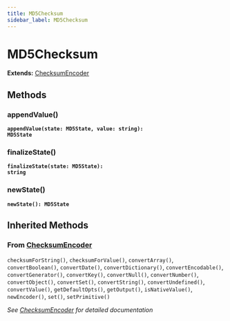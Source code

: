 ```yaml
---
title: MD5Checksum
sidebar_label: MD5Checksum
---
```


# MD5Checksum

**Extends:** [ChecksumEncoder](/api/classes/checksumencoder)

## Methods

### appendValue()

**<code>appendValue(state: MD5State, value: string): MD5State</code>**

### finalizeState()

**<code>finalizeState(state: MD5State): string</code>**

### newState()

**<code>newState(): MD5State</code>**

## Inherited Methods

### From [ChecksumEncoder](/api/classes/checksumencoder)

`checksumForString()`, `checksumForValue()`, `convertArray()`, `convertBoolean()`, `convertDate()`, `convertDictionary()`, `convertEncodable()`, `convertGenerator()`, `convertKey()`, `convertNull()`, `convertNumber()`, `convertObject()`, `convertSet()`, `convertString()`, `convertUndefined()`, `convertValue()`, `getDefaultOpts()`, `getOutput()`, `isNativeValue()`, `newEncoder()`, `set()`, `setPrimitive()`

*See [ChecksumEncoder](/api/classes/checksumencoder) for detailed documentation*

